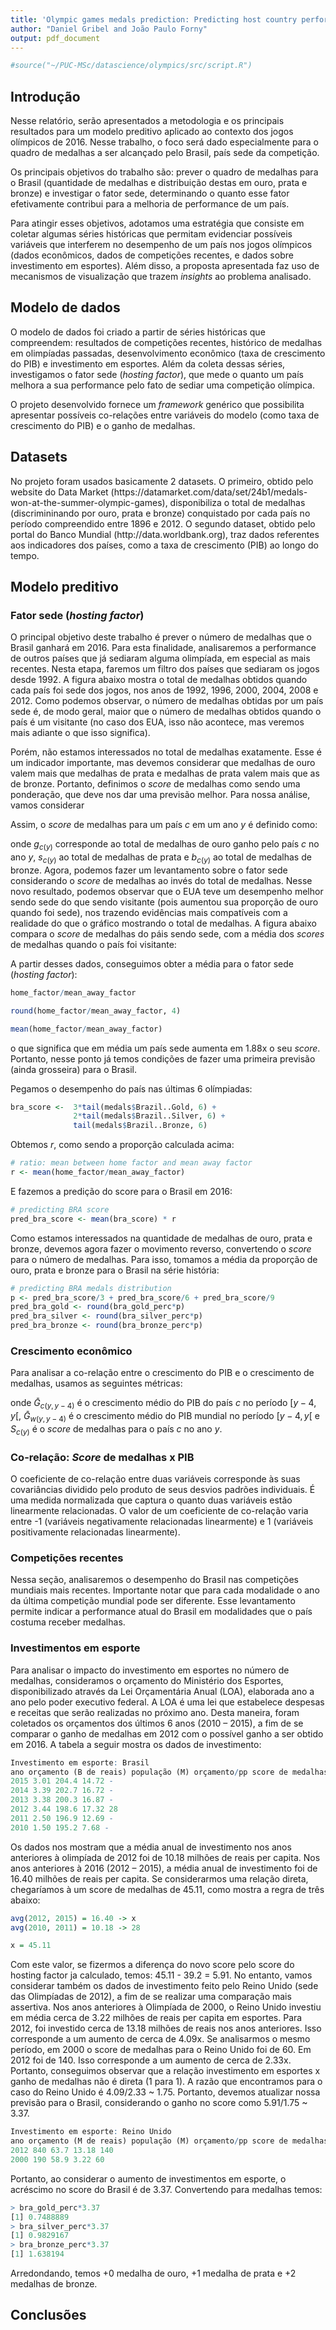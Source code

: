 ```yaml
---
title: 'Olympic games medals prediction: Predicting host country performance'
author: "Daniel Gribel and João Paulo Forny"
output: pdf_document
---
```


```r
#source("~/PUC-MSc/datascience/olympics/src/script.R")
```

## Introdução

Nesse relatório, serão apresentados a metodologia e os principais resultados para um modelo preditivo aplicado ao contexto dos jogos olímpicos de 2016. Nesse trabalho, o foco será dado especialmente para o quadro de medalhas a ser alcançado pelo Brasil, país sede da competição.

Os principais objetivos do trabalho são: prever o quadro de medalhas para o Brasil (quantidade de medalhas e distribuição destas em ouro, prata e bronze) e investigar o fator sede, determinando o quanto esse fator efetivamente contribui para a melhoria de performance de um país.

Para atingir esses objetivos, adotamos uma estratégia que consiste em coletar algumas séries históricas que permitam evidenciar possíveis variáveis que interferem no desempenho de um país nos jogos olímpicos (dados econômicos, dados de competições recentes, e dados sobre investimento em esportes). Além disso, a proposta apresentada faz uso de mecanismos de visualização que trazem *insights* ao problema analisado.

## Modelo de dados
O modelo de dados foi criado a partir de séries históricas que compreendem: resultados de competições recentes, histórico de medalhas em olimpíadas passadas, desenvolvimento econômico (taxa de crescimento do PIB) e investimento em esportes. Além da coleta dessas séries, investigamos o fator sede (*hosting factor*), que mede o quanto um país melhora a sua performance pelo fato de sediar uma competição olímpica.

O projeto desenvolvido fornece um *framework* genérico que possibilita apresentar possíveis co-relações entre variáveis do modelo (como taxa de crescimento do PIB) e o ganho de medalhas.

## Datasets
No projeto foram usados basicamente 2 datasets. O primeiro, obtido pelo website do Data Market (https://datamarket.com/data/set/24b1/medals-won-at-the-summer-olympic-games), disponibiliza o total de medalhas (discrimininando por ouro, prata e bronze) conquistado por cada país no período compreendido entre 1896 e 2012. O segundo dataset, obtido pelo portal do Banco Mundial (http://data.worldbank.org), traz dados referentes aos indicadores dos países, como a taxa de crescimento (PIB) ao longo do tempo.

## Modelo preditivo

### Fator sede (*hosting factor*)
O principal objetivo deste trabalho é prever o número de medalhas que o Brasil ganhará em 2016. Para esta finalidade, analisaremos a performance de outros países que já sediaram alguma olimpíada, em especial as mais recentes. Nesta etapa, faremos um filtro dos países que sediaram os jogos desde 1992. A figura abaixo mostra o total de medalhas obtidos quando cada país foi sede dos jogos, nos anos de 1992, 1996, 2000, 2004, 2008 e 2012. Como podemos observar, o número de medalhas obtidas por um país sede é, de modo geral, maior que o número de medalhas obtidos quando o país é um visitante (no caso dos EUA, isso não acontece, mas veremos mais adiante o que isso significa).

Porém, não estamos interessados no total de medalhas exatamente. Esse é um indicador importante, mas devemos considerar que medalhas de ouro valem mais que medalhas de prata e medalhas de prata valem mais que as de bronze. Portanto, definimos o *score* de medalhas como sendo uma ponderação, que deve nos dar uma previsão melhor. Para nossa análise, vamos considerar

\begin{center}
1 medalha de ouro = 3 medalhas de bronze

1 medalha de prata = 2 medalhas de bronze
\end{center}

Assim, o *score* de medalhas para um país $c$ em um ano $y$ é definido como:
\begin{center}
$S_{c(y)} = 3g_{c(y)} + 2s_{c(y)} + b_{c(y)}$
\end{center}

onde $g_{c(y)}$ corresponde ao total de medalhas de ouro ganho pelo país $c$ no ano $y$, $s_{c(y)}$ ao total de medalhas de prata e $b_{c(y)}$ ao total de medalhas de bronze. Agora, podemos fazer um levantamento sobre o fator sede considerando o *score* de medalhas ao invés do total de medalhas. Nesse novo resultado, podemos observar que o EUA teve um desempenho melhor sendo sede do que sendo visitante (pois aumentou sua proporção de ouro quando foi sede), nos trazendo evidências mais compatíveis com a realidade do que o gráfico mostrando o total de medalhas. A figura abaixo compara o *score* de medalhas do páis sendo sede, com a média dos *scores* de medalhas quando o país foi visitante:

A partir desses dados, conseguimos obter a média para o fator sede (*hosting factor*):
```r
home_factor/mean_away_factor
```
```r
round(home_factor/mean_away_factor, 4)
```
```r
mean(home_factor/mean_away_factor)
```

o que significa que em média um país sede aumenta em 1.88x o seu *score*. Portanto, nesse ponto já temos condições de fazer uma primeira previsão (ainda grosseira) para o Brasil. 

Pegamos o desempenho do país nas últimas 6 olímpiadas:
```r
bra_score <-  3*tail(medals$Brazil..Gold, 6) +
              2*tail(medals$Brazil..Silver, 6) +
              tail(medals$Brazil..Bronze, 6)
```

Obtemos $r$, como sendo a proporção calculada acima:
```r
# ratio: mean between home factor and mean away factor
r <- mean(home_factor/mean_away_factor)
```

E fazemos a predição do score para o Brasil em 2016:
```r
# predicting BRA score
pred_bra_score <- mean(bra_score) * r
```
Como estamos interessados na quantidade de medalhas de ouro, prata e bronze, devemos agora fazer o movimento reverso, convertendo o *score* para o número de medalhas. Para isso, tomamos a média da proporção de ouro, prata e bronze para o Brasil na série história:
```r
# predicting BRA medals distribution
p <- pred_bra_score/3 + pred_bra_score/6 + pred_bra_score/9
pred_bra_gold <- round(bra_gold_perc*p)
pred_bra_silver <- round(bra_silver_perc*p)
pred_bra_bronze <- round(bra_bronze_perc*p)
```
### Crescimento econômico
Para analisar a co-relação entre o crescimento do PIB e o crescimento de medalhas, usamos as seguintes métricas:

\begin{center}
$ggf_{c(y)} = \frac{\bar{G}_{c(y-4,y)}}{\bar{G}_{w(y-4,y)}}$
\end{center}

\begin{center}
\center$mgr_{c(y)} = \frac{S_{c(y)}}{S_{c(y-4)}}$
\end{center}

onde $\bar{G}_{c(y,y-4)}$ é o crescimento médio do PIB do país $c$ no período $[y-4, y[$, $\bar{G}_{w(y,y-4)}$ é o crescimento médio do PIB mundial no período $[y-4, y[$ e $S_{c(y)}$ é o *score* de medalhas para o país $c$ no ano $y$.

### Co-relação: *Score* de medalhas x PIB
O coeficiente de co-relação entre duas variáveis corresponde às suas covariâncias dividido
pelo produto de seus desvios padrões individuais. É uma medida normalizada que captura o quanto duas variáveis estão linearmente relacionadas. O valor de um coeficiente de co-relação varia entre -1 (variáveis negativamente relacionadas linearmente) e 1 (variáveis positivamente relacionadas linearmente).

### Competições recentes
Nessa seção, analisaremos o desempenho do Brasil nas competições mundiais mais recentes. Importante notar que para cada modalidade o ano da última competição mundial pode ser diferente. Esse levantamento permite indicar a performance atual do Brasil em modalidades que o país costuma receber medalhas.  

### Investimentos em esporte
Para analisar o impacto do investimento em esportes no número de medalhas, consideramos o orçamento do Ministério dos Esportes, disponibilizado através da Lei Orçamentária Anual (LOA), elaborada ano a ano pelo poder executivo federal. A LOA é uma lei que estabelece despesas e receitas que serão realizadas no próximo ano. Desta maneira, foram coletados os orçamentos dos últimos 6 anos (2010 -- 2015), a fim de se comparar o ganho de medalhas em 2012 com o possível ganho a ser obtido em 2016. A tabela a seguir mostra os dados de investimento:

```r
Investimento em esporte: Brasil
ano orçamento (B de reais) população (M) orçamento/pp score de medalhas
2015 3.01 204.4 14.72 -
2014 3.39 202.7 16.72 -
2013 3.38 200.3 16.87 -
2012 3.44 198.6 17.32 28
2011 2.50 196.9 12.69 -
2010 1.50 195.2 7.68 -
```

Os dados nos mostram que a média anual de investimento nos anos anteriores à olimpíada de 2012 foi de 10.18 milhões de reais per capita. Nos anos anteriores à 2016 (2012 -- 2015), a média anual de investimento foi de 16.40 milhões de reais per capita. Se considerarmos uma relação direta, chegaríamos à um score de medalhas de 45.11, como mostra a regra de três abaixo:

```r
avg(2012, 2015) = 16.40 -> x
avg(2010, 2011) = 10.18 -> 28

x = 45.11
```

Com este valor, se fizermos a diferença do novo score pelo score do hosting factor ja calculado, temos: 45.11 - 39.2 = 5.91. No entanto, vamos considerar também os dados de investimento feito pelo Reino Unido (sede das Olimpíadas de 2012), a fim de se realizar uma comparação mais assertiva. Nos anos anteriores à Olimpíada de 2000, o Reino Unido investiu em média cerca de 3.22 milhões de reais per capita em esportes. Para 2012, foi investido cerca de 13.18 milhões de reais nos anos anteriores. Isso corresponde a um aumento de cerca de 4.09x. Se analisarmos o mesmo período, em 2000 o score de medalhas para o Reino Unido foi de 60. Em 2012 foi de 140. Isso corresponde a um aumento de cerca de 2.33x. Portanto, conseguimos observar que a relação investimento em esportes x ganho de medalhas não é direta (1 para 1). A razão que encontramos para o caso do Reino Unido é 4.09/2.33 ~ 1.75. Portanto, devemos atualizar nossa previsão para o Brasil, considerando o ganho no score como 5.91/1.75 ~ 3.37.

```r
Investimento em esporte: Reino Unido
ano orçamento (M de reais) população (M) orçamento/pp score de medalhas
2012 840 63.7 13.18 140
2000 190 58.9 3.22 60
```

Portanto, ao considerar o aumento de investimentos em esporte, o acréscimo no score do Brasil é de 3.37. Convertendo para medalhas temos:

```r
> bra_gold_perc*3.37
[1] 0.7488889
> bra_silver_perc*3.37
[1] 0.9829167
> bra_bronze_perc*3.37
[1] 1.638194
```

Arredondando, temos +0 medalha de ouro, +1 medalha de prata e +2 medalhas de bronze.

## Conclusões
